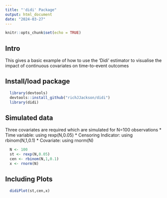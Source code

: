 ```yaml
---
title: "'didi' Package"
output: html_document
date: "2024-03-27"
---
```


```r
knitr::opts_chunk$set(echo = TRUE)
```

## Intro

This gives a basic example of how to use the 'Didi' estimator to visualise the impact of continuous covariates on time-to-event outcomes

## Install/load package
```r
  library(devtools)
  devtools::install_github("richJJackson/didi")
  library(didi)
```

## Simulated data
Three covariates are required which are simulated for N=100 observations
* Time variable: using rexp(N,0.05)
* Censoring Indicator: using rbinom(N,1,0.1)
* Covariate: using rnorm(N)

```r
  N <- 100
  st <- rexp(N,0.05)
  cen <- rbinom(N,1,0.1)
  x <- rnorm(N)
```

## Including Plots

```r
  didiPlot(st,cen,x)
```

